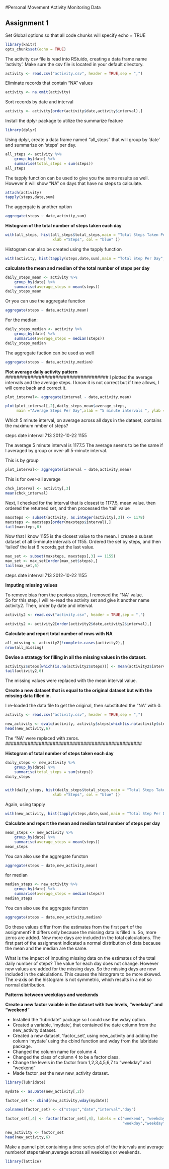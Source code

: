 #Personal Movement Activity Monitoring Data

## Assignment 1

Set Global options so that all code chunks will specify echo = TRUE

```r
library(knitr)
opts_chunk$set(echo = TRUE)
```

The activity csv file is read into RStuido, creating a data frame name 'activity'. 
Make sure the csv file is located in your default directory. 

```r
activity <- read.csv("activity.csv", header = TRUE,sep = ",")
```

Eliminate records that contain “NA” values 

```r
activity <- na.omit(activity)
```

Sort records by date and interval

```r
activity <- activity[order(activity$date,activity$interval),]
```

Install the dplyr package to utilize the summarize feature

```r
library(dplyr)
```

Using dplyr, create a data frame  named "all_steps" that  will group by ‘date’ 
and summarize on ‘steps’ per day.

```r
all_steps <- activity %>%
    group_by(date) %>%
    summarise(total_steps = sum(steps))
all_steps
```

The tapply function can be used to give you the same results as well. 
However it will show "NA" on days that have no steps to calculate.

```r
attach(activity)
tapply(steps,date,sum)
```

The aggergate is another option
```r
aggregate(steps ~ date,activity,sum)
```

########################################

**Histogram of the total number of steps taken each day**

```r
with(all_steps, hist(all_steps$total_steps,main = "Total Steps Taken Per Day",
                     xlab ="Steps", col = "blue" ))

```

Histogram can also be created using the tapply function

```r
with(activity, hist(tapply(steps,date,sum),main = "Total Step Per Day",xlab = "Steps", col = "green"))

```

**calculate the mean and median of the total number of steps per day**

```r
daily_steps_mean <- activity %>%
    group_by(date) %>%
    summarise(average_steps = mean(steps))
daily_steps_mean
```

Or you can use the aggregate function

```r
aggregate(steps ~ date,activity,mean)
```
For the median:

```r
daily_steps_median <- activity %>%
    group_by(date) %>%
    summarise(average_steps = median(steps))
daily_steps_median
```
The aggregate fuction can be used as well

```r
aggregate(steps ~ date,activity,median)
```


**Plot average daily activity pattern**
#####################################
I plotted the average intervals and the average steps.  I know it is not correct but 
if time allows, I will come back and correct it. 

```r
plot_interval<- aggregate(interval ~ date,activity,mean)

plot(plot_interval[,2],daily_steps_mean$average_steps,
     main ="Average Steps Per Day",xlab = "5 minute intervals ", ylab = "Steps", type='l' )

```

#####################################
Which 5 minute  interval, on average across all days in the dataset, 
contains the maximum nmber of steps?

steps       date    interval
713     2012-10-22     1155

The average 5 minute interval is 1177.5
The average seems to be the same if I averaged by group or over-all 5-minute interval.

This is by group
```r
plot_interval<- aggregate(interval ~ date,activity,mean)
```

This is for over-all average
```r
chck_interval <- activity[,3]
mean(chck_interval)
```

Next, I checked for the interval that is closest to 1177.5, mean value.
then ordered the returned set, and then processed the 'tail' value 
```r
maxsteps <- subset(activity, as.integer(activity[,3]) <= 1178)
maxsteps <- maxsteps[order(maxsteps$interval),]
tail(maxsteps,6)
```

Now that I know 1155 is the closest value to the mean.
I create a subset dataset of all 5-minute intervals of 1155.
Ordered the set by steps, and then 'tailed' the last 6 records,get the last value. 
```r
max_set <- subset(maxsteps, maxsteps[,3] == 1155)
max_set <- max_set[order(max_set$steps),]
tail(max_set,6)
```
 steps       date   interval
713     2012-10-22     1155

################################################
**Imputing missing values**

To remove bias from the previous steps, I removed the “NA” value.  
So for this step, I will re-read the activity set and give it another name activity2. 
Then, order by date and interval.

```r
activity2 <- read.csv("activity.csv", header = TRUE,sep = ",")

activity2 <- activity2[order(activity2$date,activity2$interval),]
```

**Calculate and report total number of rows with NA**

```r
all_missing <- activity2[!complete.cases(activity2),]
nrow(all_missing)
```
################################################

**Devise a strategy for filling in all the missing values in the dataset.**

```r
activity2$steps[which(is.na(activity2$steps))] <- mean(activity2$interval)
tail(activity2,6)
```
The missing values were replaced with the mean interval value.

###############################################

**Create a new dataset that is equal to the original dataset but with the missing data filled in.**

I re-loaded the data file to get the original, then substituted the "NA" 
with 0.

```r
activity <- read.csv("activity.csv", header = TRUE,sep = ",")

new_activity <- evalq(activity, activity$steps[which(is.na(activity$steps))] <- 0)
head(new_activity,6)
```
The "NA" were replaced with zeros.
#################################################

**Histogram of total number of steps taken each day**

```r
daily_steps <- new_activity %>%
    group_by(date) %>%
    summarise(total_steps = sum(steps))
daily_steps


with(daily_steps, hist(daily_steps$total_steps,main = "Total Steps Taken Per Day",
                     xlab ="Steps", col = "blue" ))

```

Again, using tapply

```r

with(new_activity, hist(tapply(steps,date,sum),main = "Total Step Per Day",xlab = "Steps", col = "green"))

```

**Calculate and report the mean and median total number of steps per day**

```r
mean_steps <- new_activity %>%
    group_by(date) %>%
    summarise(average_steps = mean(steps))
mean_steps
```

You can also use the aggregate functon

```r
aggregate(steps ~ date,new_activity,mean)
```
for median
```r
median_steps <- new_activity %>%
    group_by(date) %>%
    summarise(average_steps = median(steps))
median_steps
```

You can also use the aggregate functon
```r
aggregate(steps ~ date,new_activity,median)
```

Do these values differ from the estimates from the first part of the assignment?  It differs only because the missing data is filled in.  So, more zeros are added.  Now more days are included in the total calculations.   The first part of the assignment indicated a normal distribution of data because the mean and the median are the same.  

What is the impact of imputing missing data on the estimates of the total daily number of steps?
The value for each day does not change.  However new values are added for the missing days.  So the missing days are now included in the calculations. This causes the histogram to be more skewed.  The x-axis on the histogram is not symmetric, which results in a not so normal distribution.

#############################################
**Patterns between weekdays and weekends**

**Create a new factor vaiable in the dataset with two levels, "weekday" and "weekend"**

-    Installed the “lubridate” package  so I could use the wday option. 
-	 Created a variable, ‘mydate’, that contained the date column from the new_activity dataset.
-	 Created a new dataset, ’factor_set’, using new_activity and adding the column ‘mydate’ 
    using the cbind function and  wday from the lubridate package. 
-	Changed the column name for column 4.
-	Changed the class of column 4 to be a factor class. 
-	Change the levels in the factor from 1,2,3,4,5,6,7 to “weekday” and “weekend” 
-	Made factor_set the new new_activity dataset. 

```r
library(lubridate)

mydate <- as.Date(new_activity[,2])

factor_set <- cbind(new_activity,wday(mydate))

colnames(factor_set) <- c("steps","date","interval","day")

factor_set[,4] <- factor(factor_set[,4], labels = c("weekend", "weekday","weekday",
                                                    "weekday","weekday","weekday","weekend"))

new_activity <- factor_set
head(new_activity,6)
```

Make a pannel plot containing a time series plot of the intervals and average numberof steps
taken,average across all weekdays or weekends.

```r
library(lattice)

```
